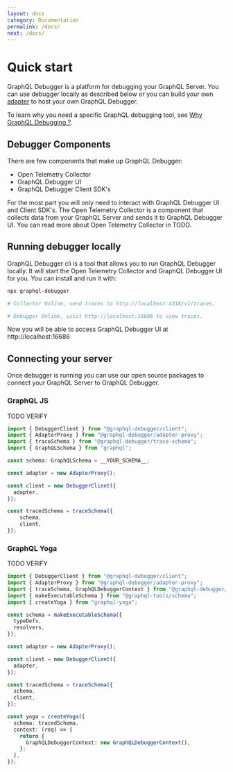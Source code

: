 ```yaml
---
layout: docs
category: Documentation
permalink: /docs/
next: /docs/
---
```


# Quick start

GraphQL Debugger is a platform for debugging your GraphQL Server. You can use debugger locally as described below or you can build your own [adapter](/docs/components/adapters) to host your own GraphQL Debugger.

To learn why you need a specific GraphQL debugging tool, see [Why GraphQL Debugging ?](/docs/why).


## Debugger Components

There are few components that make up GraphQL Debugger:

- Open Telemetry Collector
- GraphQL Debugger UI
- GraphQL Debugger Client SDK's

For the most part you will only need to interact with GraphQL Debugger UI and Client SDK's. The Open Telemetry Collector is a component that collects data from your GraphQL Server and sends it to GraphQL Debugger UI. You can read more about Open Telemetry Collector in TODO.

## Running debugger locally

GraphQL Debugger cli is a tool that allows you to run GraphQL Debugger locally. It will start the Open Telemetry Collector and GraphQL Debugger UI for you. You can install and run it with:

```sh
npx graphql-debugger

# Collector Online, send traces to http://localhost:4318/v1/traces.

# Debugger Online, visit http://localhost:16686 to view traces.
```

Now you will be able to access GraphQL Debugger UI at http://localhost:16686

## Connecting your server

Once debugger is running you can use our open source packages to connect your GraphQL Server to GraphQL Debugger. 


### GraphQL JS
TODO VERIFY

```ts
import { DebuggerClient } from "@graphql-debugger/client";
import { AdapterProxy } from "@graphql-debugger/adapter-proxy";
import { traceSchema } from "@graphql-debugger/trace-schema";
import { GraphQLSchema } from "graphql";

const schema: GraphQLSchema = __YOUR_SCHEMA__;

const adapter = new AdapterProxy();

const client = new DebuggerClient({
  adapter,
});

const tracedSchema = traceSchema({
    schema,
    client,
});
```

### GraphQL Yoga

TODO VERIFY

```ts
import { DebuggerClient } from "@graphql-debugger/client";
import { AdapterProxy } from "@graphql-debugger/adapter-proxy";
import { traceSchema, GraphQLDebuggerContext } from "@graphql-debugger/trace-schema";
import { makeExecutableSchema } from "@graphql-tools/schema";
import { createYoga } from "graphql-yoga";

const schema = makeExecutableSchema({
  typeDefs,
  resolvers,
});

const adapter = new AdapterProxy();

const client = new DebuggerClient({
  adapter,
});

const tracedSchema = traceSchema({
  schema,
  client,
});

const yoga = createYoga({
  schema: tracedSchema,
  context: (req) => {
    return {
      GraphQLDebuggerContext: new GraphQLDebuggerContext(),
    };
  },
});
```